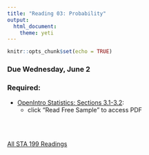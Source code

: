 ```yaml
---
title: "Reading 03: Probability"
output: 
  html_document: 
    theme: yeti
---
```


```r
knitr::opts_chunk$set(echo = TRUE)
```

### Due Wednesday, June 2

### Required:

- [OpenIntro Statistics: Sections 3.1-3.2](https://leanpub.com/openintro-statistics):
    + click “Read Free Sample” to access PDF

<br>
<br>

[All STA 199 Readings](./readings.html)